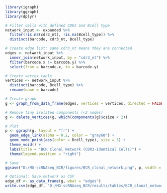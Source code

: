 ```r
library(igraph)
library(ggraph)
library(dplyr)

```

```r
# Filter cells with defined CDR3 and Bcell type
network_input <- expanded %>%
  filter(!is.na(cdr3_nt), !is.na(Bcell_type)) %>%
  distinct(barcode, cdr3_nt, Bcell_type)

# Create edge list: same cdr3_nt means they are connected
edges <- network_input %>%
  inner_join(network_input, by = "cdr3_nt") %>%
  filter(barcode.x != barcode.y) %>%
  select(from = barcode.x, to = barcode.y)

# Create vertex table
vertices <- network_input %>%
  distinct(barcode, Bcell_type) %>%
  rename(name = barcode)

# Create graph
g <- graph_from_data_frame(edges, vertices = vertices, directed = FALSE)

# Remove tiny isolated components (<2 nodes)
g <- delete_vertices(g, which(components(g)$csize < 2))

# Plot
p <- ggraph(g, layout = "fr") +
  geom_edge_link(alpha = 0.2, color = "gray60") +
  geom_node_point(aes(color = Bcell_type), size = 3) +
  theme_void() +
  labs(title = "BCR Clonal Network (CDR3-Identical Cells)") +
  theme(legend.position = "right")

# Save
ggsave("D:/MG-scRNAseq_BCR/figures/BCR_clonal_network.png", p, width = 10, height = 8)

# Optional: Save network as CSV
edge_df <- as_data_frame(g, what = "edges")
write.csv(edge_df, "D:/MG-scRNAseq_BCR/results/tables/BCR_clonal_network_edges.csv", row.names = FALSE)

```
